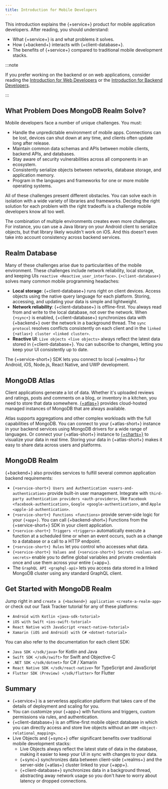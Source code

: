 ```yaml
---
title: Introduction for Mobile Developers
---
```


This introduction explains the {+service+} product for mobile
application developers. After reading, you should understand:

- What {+service+} is and what problems it solves.
- How {+backend+} interacts with {+client-database+}.
- The benefits of {+service+} compared to traditional mobile
  development stacks.

:::note

If you prefer working on the backend or on web applications, consider
reading the [Introduction for Web Developers](./introduction-web) or the
[Introduction for Backend Developers](./introduction-backend).

:::

## What Problem Does MongoDB Realm Solve?

Mobile developers face a number of unique challenges. You must:

- Handle the unpredictable environment of mobile apps. Connections can
  be lost, devices can shut down at any time, and clients often update
  long after release.
- Maintain common data schemas and APIs between mobile clients,
  backend APIs, and databases.
- Stay aware of security vulnerabilities across all components in an
  ecosystem.
- Consistently serialize objects between networks, database storage,
  and application memory.
- Program in the languages and frameworks for one or more mobile
  operating systems.

All of these challenges present different obstacles. You can solve each
in isolation with a wide variety of libraries and frameworks. Deciding
the right solution for each problem with the right tradeoffs is a
challenge mobile developers know all too well.

The combination of multiple environments creates even more challenges.
For instance, you can use a Java library on your Android client to
serialize objects, but that library likely wouldn't work on iOS. And
this doesn't even take into account consistency across backend services.

## Realm Database

Many of these challenges arise due to particularities of the mobile
environment. These challenges include network reliability, local
storage, and keeping UIs `reactive <Reactive_user_interface>`.
`{+client-database+}` solves many common mobile programming headaches:

- **Local storage**: {+client-database+} runs right on client devices.
  Access objects using the native query language for each platform.
  Storing, accessing, and updating your data is simple and
  lightweight.
- **Network reliability**: {+client-database+} is offline-first. You
  always read from and write to the local database, not over the
  network. When `{+sync+}` is enabled, {+client-database+}
  synchronizes data with {+backend+} over the network in a background
  thread. The `sync protocol` resolves conflicts consistently on each
  client and in the `linked {+atlas+} cluster <linked cluster>`.
- **Reactive UI**: `Live objects <live objects>` always reflect the
  latest data stored in {+client-database+}. You can subscribe to
  changes, letting you keep your UI consistently up to date.

The {+service-short+} SDK lets you connect to local {+realms+} for
Android, iOS, Node.js, React Native, and UWP development.

## MongoDB Atlas

Client applications generate a lot of data. Whether it's uploaded
reviews and ratings, posts and comments on a blog, or inventory in a
kitchen, you need to store that data somewhere.
[{+atlas+}](https://www.mongodb.com/realm?tck=docs_realm#atlas-form-container)
provides cloud-hosted managed instances of MongoDB that are always
available.

Atlas supports aggregations and other complex workloads with the full
capabilities of MongoDB. You can connect to your {+atlas-short+}
instance in your backend services using MongoDB drivers for a wide range
of languages. Or connect your {+atlas-short+} instance to
[{+charts+}](https://www.mongodb.com/products/charts?tck=docs_realm) to
visualize your data in real time. Storing your data in {+atlas-short+}
makes it easy to share data across users and platforms.

## MongoDB Realm

{+backend+} also provides services to fulfill several common application
backend requirements:

- `{+service-short+} Users and Authentication <users-and-authentication>`
  provide built-in user management. Integrate with
  `third-party authentication providers <auth-providers>`, like
  `Facebook <facebook-authentication>`,
  `Google <google-authentication>`, and
  `Apple <apple-id-authentication>`.
- `{+service-short+} Functions <functions>` provide server-side logic
  for your `{+app+}`. You can call {+backend-short+} Functions from
  the {+service-short+} SDK in your client application.
- `{+service-short+} Triggers <triggers>` automatically execute a
  function at a scheduled time or when an event occurs, such as a
  change to a database or a call to a HTTP endpoint.
- `{+service-short+} Rules` let you control who accesses what data.
- `{+service-short+} Values and {+service-short+} Secrets <values-and-secrets>`
  enable you to define global variables and private credentials once
  and use them across your entire {+app+}.
- The `GraphQL API <graphql-api>` lets you access data stored in a
  linked MongoDB cluster using any standard GraphQL client.

## Get Started with MongoDB Realm

Jump right in and `create a {+backend+} application <create-a-realm-app>`
or check out our Task Tracker tutorial for any of these platforms:

- `Android with Kotlin <java-sdk-tutorial>`
- `iOS with Swift <ios-swift-tutorial>`
- `React Native with JavaScript <react-native-tutorial>`
- `Xamarin (iOS and Android) with C# <dotnet-tutorial>`

You can also refer to the documentation for each client SDK:

- `Java SDK </sdk/java>` for Kotlin and Java
- `Swift SDK </sdk/swift>` for Swift and Objective-C
- `.NET SDK </sdk/dotnet>` for C# / Xamarin
- `React Native SDK </sdk/react-native>` for TypeScript and JavaScript
- `Flutter SDK (Preview) </sdk/flutter>` for Flutter

## Summary

- {+service+} is a serverless application platform that takes care of
  the details of deployment and scaling for you.
- You can customize your {+app+} with functions and triggers, custom
  permissions via rules, and authentication.
- {+client-database+} is an offline-first mobile object database in
  which you can directly access and store live objects without an
  `ORM <Object-relational_mapping>`.
- Live Objects and {+sync+} offer significant benefits over
  traditional mobile development stacks:
  - Live Objects always reflect the latest state of data in the
    database, making it easier to keep your UI in sync with changes
    to your data.
  - {+sync+} synchronizes data between client-side {+realms+} and
    the server-side {+atlas+} cluster linked to your {+app+}.
  - {+client-database+} synchronizes data in a background thread,
    abstracting away network usage so you don't have to worry about
    latency or dropped connections.
